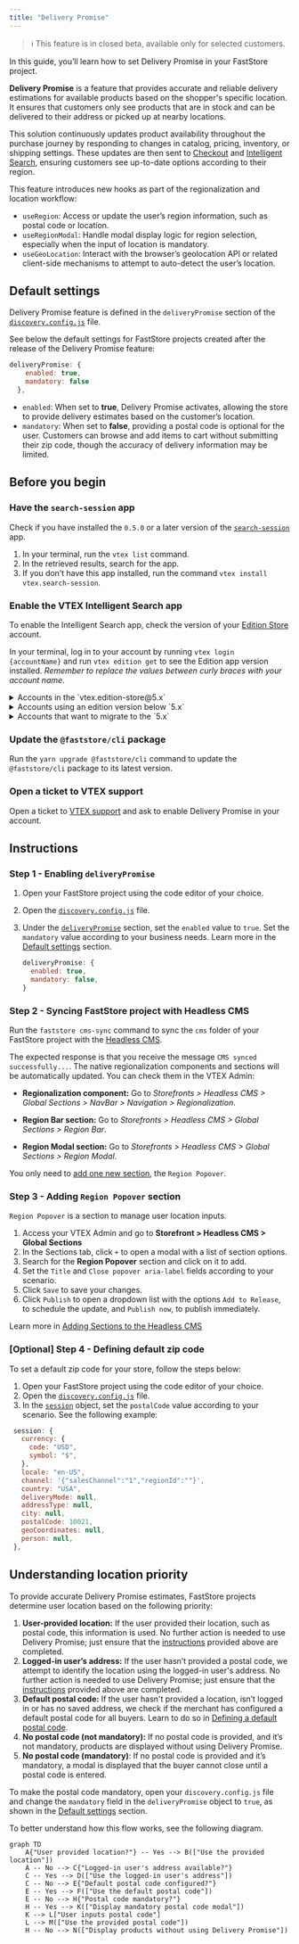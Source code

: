 ```yaml
---
title: "Delivery Promise"
---
```


>ℹ This feature is in closed beta, available only for selected customers.

In this guide, you’ll learn how to set Delivery Promise in your FastStore project.

**Delivery Promise** is a feature that provides accurate and reliable delivery estimations for available products based on the shopper's specific location. It ensures that customers only see products that are in stock and can be delivered to their address or picked up at nearby locations.

This solution continuously updates product availability throughout the purchase journey by responding to changes in catalog, pricing, inventory, or shipping settings. These updates are then sent to [Checkout](https://developers.vtex.com/docs/guides/checkout-overview) and [Intelligent Search](https://help.vtex.com/tracks/vtex-intelligent-search), ensuring customers see up-to-date options according to their region.

This feature introduces new hooks as part of the regionalization and location workflow:

- `useRegion`: Access or update the user’s region information, such as postal code or location.
- `useRegionModal`: Handle modal display logic for region selection, especially when the input of location is mandatory. 
- `useGeoLocation`: Interact with the browser’s geolocation API or related client-side mechanisms to attempt to auto-detect the user’s location.

## Default settings

Delivery Promise feature is defined in the `deliveryPromise` section of the [`discovery.config.js`](https://developers.vtex.com/docs/guides/faststore/project-structure-config-options) file.

See below the default settings for FastStore projects created after the release of the Delivery Promise feature:

```js discovery.config.js
deliveryPromise: {
    enabled: true,
    mandatory: false
  },
```

- `enabled`: When set to **true**, Delivery Promise activates, allowing the store to provide delivery estimates based on the customer’s location.
- `mandatory`: When set to **false**, providing a postal code is optional for the user. Customers can browse and add items to cart without submitting their zip code, though the accuracy of delivery information may be limited.

## Before you begin

### Have the `search-session` app

Check if you have installed the `0.5.0` or a later version of the [`search-session`](https://developers.vtex.com/docs/apps/vtex.search-session) app.

1. In your terminal, run the `vtex list` command.
2. In the retrieved results, search for the app.
3. If you don’t have this app installed, run the command `vtex install vtex.search-session`.

### Enable the VTEX Intelligent Search app

To enable the Intelligent Search app, check the version of your [Edition Store](https://developers.vtex.com/docs/guides/vtex-io-documentation-edition-app) account.

In your terminal, log in to your account by running `vtex login {accountName}` and run `vtex edition get` to see the Edition app version installed. *Remember to replace the values between curly braces with your account name*.

<details>
<summary>Accounts in the `vtex.edition-store@5.x`</summary>

If your account is using the `vtex.edition-store@5.x` major, the VTEX Intelligent Search app is already included, and you need to integrate the app via VTEX Admin.

To integrate the VTEX Intelligent Search, access **Store Settings > Intelligent Search > Integrations** in the VTEX Admin, and click `START INTEGRATION`.

</details>

<details>
<summary>Accounts using an edition version below `5.x`</summary>

1. In the VTEX IO CLI, log in to your VTEX account by running `vtex login {accountName}`. *Remember to replace the value between brackets with your account name.*
2. If the VTEX Intelligent Search app is not installed in your account, run the following for Intelligent Search:

    ```bash
    vtex install vtex.search-resolver@1.x vtex.admin-search@1.x
    ```

After installing the app, integrate it by accessing **Store Settings > Intelligent Search > Integrations** in the VTEX Admin, and click `START INTEGRATION`.

</details>

<details>
<summary>Accounts that want to migrate to the `5.x`</summary>

If you are using a different major version and want to migrate, please [open a ticket with VTEX Support](https://help.vtex.com/en/support) and request the installation of the Edition app `vtex.edition-store@5.x`.

</details>

### Update the `@faststore/cli` package

Run the `yarn upgrade @faststore/cli` command to update the `@faststore/cli` package to its latest version.

### Open a ticket to VTEX support

Open a ticket to [VTEX support](https://help.vtex.com/en/support) and ask to enable Delivery Promise in your account.

## Instructions

### Step 1 - Enabling `deliveryPromise`

1. Open your FastStore project using the code editor of your choice.
2. Open the [`discovery.config.js`](https://developers.vtex.com/docs/guides/faststore/project-structure-config-options) file.
3. Under the [`deliveryPromise`](https://developers.vtex.com/docs/guides/faststore/project-structure-config-options#deliverypromise) section, set the `enabled` value to `true`. Set the `mandatory` value according to your business needs. Learn more in the [Default settings](#default-settings) section.

    ```js discovery.config.js
    deliveryPromise: {
      enabled: true,
      mandatory: false,
    }
    ```

### Step 2 - Syncing FastStore project with Headless CMS

Run the `faststore cms-sync` command to sync the `cms` folder of your FastStore project with the [Headless CMS](https://developers.vtex.com/docs/guides/faststore/headless-cms-overview).

The expected response is that you receive the message `CMS synced successfully...`. The native regionalization components and sections will be automatically updated. You can check them in the VTEX Admin:

- **Regionalization component:** Go to *Storefronts > Headless CMS > Global Sections > NavBar > Navigation > Regionalization*.

- **Region Bar section:** Go to *Storefronts > Headless CMS > Global Sections > Region Bar*.

- **Region Modal section:** Go to *Storefronts > Headless CMS > Global Sections > Region Modal*.

You only need to [add one new section](#step-3-adding-region-popover-section), the `Region Popover`.

### Step 3 - Adding `Region Popover` section

`Region Popover` is a section to manage user location inputs.

1. Access your VTEX Admin and go to **Storefront > Headless CMS > Global Sections**
2. In the Sections tab, click `+` to open a modal with a list of section options.
3. Search for the **Region Popover** section and click on it to add.
4. Set the `Title` and `Close popover aria-label` fields according to your scenario.
5. Click `Save` to save your changes.
6. Click `Publish` to open a dropdown list with the options `Add to Release`, to schedule the update, and `Publish now`, to publish immediately.

Learn more in [Adding Sections to the Headless CMS](https://developers.vtex.com/docs/guides/faststore/headless-cms-3-adding-content-types-and-sections#step-3-adding-sections-to-the-headless-cms)

### [Optional] Step 4 - Defining default zip code

To set a default zip code for your store, follow the steps below:

1. Open your FastStore project using the code editor of your choice.
2. Open the [`discovery.config.js`](https://developers.vtex.com/docs/guides/faststore/project-structure-config-options) file.
3. In the [`session`](https://developers.vtex.com/docs/guides/faststore/project-structure-config-options#session) object, set the `postalCode` value according to your scenario. See the following example:

 ```js discovery.config.js mark=12
  session: {
    currency: {
      code: "USD",
      symbol: "$",
    },
    locale: "en-US",
    channel: '{"salesChannel":"1","regionId":""}',
    country: "USA",
    deliveryMode: null,
    addressType: null,
    city: null,
    postalCode: 10021,
    geoCoordinates: null,
    person: null,
  },
  ```

## Understanding location priority

To provide accurate Delivery Promise estimates, FastStore projects determine user location based on the following priority:

1. **User-provided location:** If the user provided their location, such as postal code, this information is used. No further action is needed to use Delivery Promise; just ensure that the [instructions](#instructions) provided above are completed.
2. **Logged-in user’s address:** If the user hasn’t provided a postal code, we attempt to identify the location using the logged-in user's address. No further action is needed to use Delivery Promise; just ensure that the [instructions](#instructions) provided above are completed.
3. **Default postal code:** If the user hasn't provided a location, isn’t logged in or has no saved address, we check if the merchant has configured a default postal code for all buyers. Learn to do so in [Defining a default postal code](#optional-step-4-defining-a-default-postal-code).
4. **No postal code (not mandatory):** If no postal code is provided, and it’s not mandatory, products are displayed without using Delivery Promise.
5. **No postal code (mandatory)**: If no postal code is provided and it’s mandatory, a modal is displayed that the buyer cannot close until a postal code is entered. 
 
To make the postal code mandatory, open your `discovery.config.js` file and change the `mandatory` field in the `deliveryPromise` object to `true`, as shown in the [Default settings](#default-settings) section.

To better understand how this flow works, see the following diagram.

```mermaid
graph TD
    A{"User provided location?"} -- Yes --> B(["Use the provided location"])
    A -- No --> C{"Logged-in user's address available?"}
    C -- Yes --> D(["Use the logged-in user's address"])
    C -- No --> E{"Default postal code configured?"}
    E -- Yes --> F(["Use the default postal code"])
    E -- No --> H{"Postal code mandatory?"}
    H -- Yes --> K(["Display mandatory postal code modal"])
    K --> L["User inputs postal code"]
    L --> M(["Use the provided postal code"])
    H -- No --> N(["Display products without using Delivery Promise"])
```
